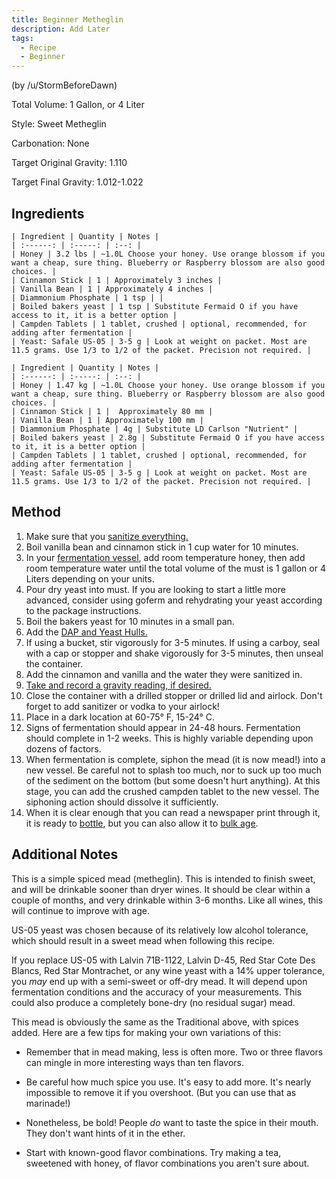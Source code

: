 ```yaml
---
title: Beginner Metheglin
description: Add Later
tags:
  - Recipe
  - Beginner
---
```



(by /u/StormBeforeDawn)

Total Volume: 1 Gallon, or 4 Liter

Style: Sweet Metheglin

Carbonation: None

Target Original Gravity: 1.110

Target Final Gravity: 1.012-1.022

## Ingredients

<Tabs>
  <TabItem value='US (Imperial)' label='US (Imperial)' default>

```
| Ingredient | Quantity | Notes |
| :------: | :-----: | :--: |
| Honey | 3.2 lbs | ~1.0L Choose your honey. Use orange blossom if you want a cheap, sure thing. Blueberry or Raspberry blossom are also good choices. |
| Cinnamon Stick | 1 | Approximately 3 inches |
| Vanilla Bean | 1 | Approximately 4 inches |
| Diammonium Phosphate | 1 tsp | |
| Boiled bakers yeast | 1 tsp | Substitute Fermaid O if you have access to it, it is a better option |
| Campden Tablets | 1 tablet, crushed | optional, recommended, for adding after fermentation |
| Yeast: Safale US-05 | 3-5 g | Look at weight on packet. Most are 11.5 grams. Use 1/3 to 1/2 of the packet. Precision not required. |
```

</TabItem>
  <TabItem value='metric' label='Metric'>
    
    | Ingredient | Quantity | Notes |
    | :------: | :-----: | :--: |
    | Honey | 1.47 kg | ~1.0L Choose your honey. Use orange blossom if you want a cheap, sure thing. Blueberry or Raspberry blossom are also good choices. |
    | Cinnamon Stick | 1 | 	Approximately 80 mm |
    | Vanilla Bean | 1 | Approximately 100 mm |
    | Diammonium Phosphate | 4g | Substitute LD Carlson "Nutrient" |
    | Boiled bakers yeast | 2.8g | Substitute Fermaid O if you have access to it, it is a better option |
    | Campden Tablets | 1 tablet, crushed | optional, recommended, for adding after fermentation |
    | Yeast: Safale US-05 | 3-5 g | Look at weight on packet. Most are 11.5 grams. Use 1/3 to 1/2 of the packet. Precision not required. |

</TabItem>
</Tabs>

## Method

1. Make sure that you [sanitize everything.](/process/sanitation)
2. Boil vanilla bean and cinnamon stick in 1 cup water for 10 minutes.
3. In your [fermentation vessel](/resources/equipment), add room temperature honey, then add room temperature water
   until the total volume of the must is 1 gallon or 4 Liters depending on your units.
4. Pour dry yeast into must. If you are looking to start a little more advanced, consider using goferm and rehydrating
   your yeast according to the package instructions.
5. Boil the bakers yeast for 10 minutes in a small pan.
6. Add the [DAP and Yeast Hulls.](/ingredients/nutrients)
7. If using a bucket, stir vigorously for 3-5 minutes. If using a carboy, seal with a cap or stopper and shake
   vigorously for 3-5 minutes, then unseal the container.
8. Add the cinnamon and vanilla and the water they were sanitized in.
9. [Take and record a gravity reading, if desired.](/faq/hydrometer)
10. Close the container with a drilled stopper or drilled lid and airlock. Don't forget to add sanitizer or vodka to your
    airlock!
11. Place in a dark location at 60-75° F, 15-24° C.
12. Signs of fermentation should appear in 24-48 hours. Fermentation should complete in 1-2 weeks. This is highly
    variable depending upon dozens of factors.
13. When fermentation is complete, siphon the mead (it is now mead!) into a new vessel. Be careful not to splash too
    much, nor to suck up too much of the sediment on the bottom (but some doesn't hurt anything). At this stage, you can
    add the crushed campden tablet to the new vessel. The siphoning action should dissolve it sufficiently.
14. When it is clear enough that you can read a newspaper print through it, it is ready to [bottle](/process/packaging),
    but you can also allow it to [bulk age](/r/mead/wiki/process/aging).

## Additional Notes

This is a simple spiced mead (metheglin). This is intended to finish sweet, and will be drinkable sooner than dryer
wines. It should be clear within a couple of months, and very drinkable within 3-6 months. Like all wines, this will
continue to improve with age.

US-05 yeast was chosen because of its relatively low alcohol tolerance, which should result in a sweet mead when
following this recipe.

If you replace US-05 with Lalvin 71B-1122, Lalvin D-45, Red Star Cote Des Blancs, Red Star Montrachet, or any wine yeast
with a 14% upper tolerance, you _may_ end up with a semi-sweet or off-dry mead. It will depend upon fermentation
conditions and the accuracy of your measurements. This could also produce a completely bone-dry (no residual sugar)
mead.

This mead is obviously the same as the Traditional above, with spices added. Here are a few tips for making your own
variations of this:

- Remember that in mead making, less is often more. Two or three flavors can mingle in more interesting ways than ten
  flavors.

- Be careful how much spice you use. It's easy to add more. It's nearly impossible to remove it if you overshoot. (But
  you can use that as marinade!)

- Nonetheless, be bold! People _do_ want to taste the spice in their mouth. They don't want hints of it in the ether.

- Start with known-good flavor combinations. Try making a tea, sweetened with honey, of flavor combinations you aren't
  sure about.

